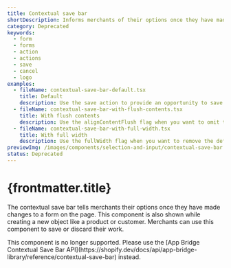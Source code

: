 ```yaml
---
title: Contextual save bar
shortDescription: Informs merchants of their options once they have made changes to a form on the page or while creating a new object.
category: Deprecated
keywords:
  - form
  - forms
  - action
  - actions
  - save
  - cancel
  - logo
examples:
  - fileName: contextual-save-bar-default.tsx
    title: Default
    description: Use the save action to provide an opportunity to save changes. Use the discard action to allow merchants the option to discard their changes. Use the message to provide helpful context on the nature of those changes.
  - fileName: contextual-save-bar-with-flush-contents.tsx
    title: With flush contents
    description: Use the alignContentFlush flag when you want to omit the logo from the contextual save bar and repurpose that space to extend the message contents fully to the left side of the container.
  - fileName: contextual-save-bar-with-full-width.tsx
    title: With full width
    description: Use the fullWidth flag when you want to remove the default max-width set on the contextual save bar.
previewImg: /images/components/selection-and-input/contextual-save-bar.png
status: Deprecated
---
```


# {frontmatter.title}

<Lede>

The contextual save bar tells merchants their options once they have made changes to a form on the page. This component is also shown while creating a new object like a product or customer. Merchants can use this component to save or discard their work.

</Lede>

<StatusBanner status={frontmatter.status}>
  This component is no longer supported. Please use the [App Bridge Contextual
  Save Bar
  API](https://shopify.dev/docs/api/app-bridge-library/reference/contextual-save-bar)
  instead.
</StatusBanner>
